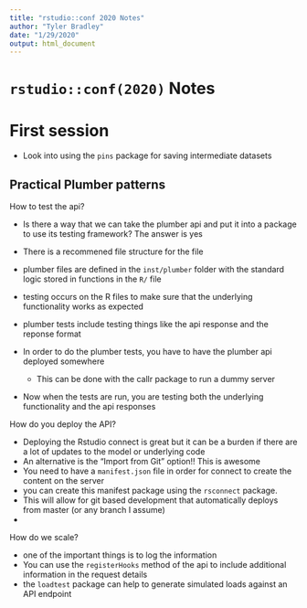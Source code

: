 ```yaml
---
title: "rstudio::conf 2020 Notes"
author: "Tyler Bradley"
date: "1/29/2020"
output: html_document
---
```


# `rstudio::conf(2020)` Notes


# First session

- Look into using the `pins` package for saving intermediate datasets 


## Practical Plumber patterns

How to test the api?

  - Is there a way that we can take the plumber api and put it into a package to use its testing framework? The answer is yes
  - There is a recommened file structure for the file 
  - plumber files are defined in the `inst/plumber` folder with the standard logic stored in functions in the `R/` file
  - testing occurs on the R files to make sure that the underlying functionality works as expected
  - plumber tests include testing things like the api response and the reponse format
  - In order to do the plumber tests, you have to have the plumber api deployed somewhere
    
      - This can be done with the callr package to run a dummy server
      
  - Now when the tests are run, you are testing both the underlying functionality and the api responses

How do you deploy the API?

  - Deploying the Rstudio connect is great but it can be a burden if there are a lot of updates to the model or underlying code
  - An alternative is the "Import from Git" option!! This is awesome
  - You need to have a `manifest.json` file in order for connect to create the content on the server
  - you can create this manifest package using the `rsconnect` package. 
  - This will allow for git based development that automatically deploys from master (or any branch I assume)
  - 
  
How do we scale?

  - one of the important things is to log the information 
  - You can use the `registerHooks` method of the api to include additional information in the request details
  - the `loadtest` package can help to generate simulated loads against an API endpoint
  

